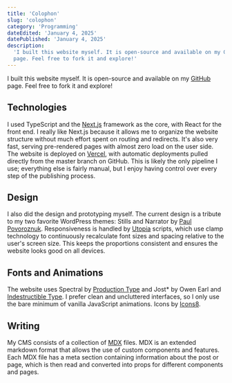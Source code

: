 ```yaml
---
title: 'Colophon'
slug: 'colophon'
category: 'Programming'
dateEdited: 'January 4, 2025'
datePublished: 'January 4, 2025'
description:
  'I built this website myself. It is open-source and available on my GitHub
  page. Feel free to fork it and explore!'
---
```


I built this website myself. It is open-source and available on my
[GitHub](https://github.com/eagrigorev/eagrigorev-website) page. Feel free to
fork it and explore!

## Technologies

I used TypeScript and the [Next.js](https://nextjs.org/) framework as the core,
with React for the front end. I really like Next.js because it allows me to
organize the website structure without much effort spent on routing and
redirects. It's also very fast, serving pre-rendered pages with almost zero load
on the user side. The website is deployed on [Vercel](https://vercel.com/), with
automatic deployments pulled directly from the master branch on GitHub. This is
likely the only pipeline I use; everything else is fairly manual, but I enjoy
having control over every step of the publishing process.

## Design

I also did the design and prototyping myself. The current design is a tribute to
my two favorite WordPress themes: Stills and Narrator by
[Paul Povoroznuk](https://www.instagram.com/ppovoroznuk/). Responsiveness is
handled by [Utopia](https://utopia.fyi/) scripts, which use clamp technology to
continuously recalculate font sizes and spacing relative to the user's screen
size. This keeps the proportions consistent and ensures the website looks good
on all devices.

## Fonts and Animations

The website uses Spectral by [Production Type](https://productiontype.com/) and
Jost\* by Owen Earl and
[Indestructible Type](https://indestructibletype.com/Home.html). I prefer clean
and uncluttered interfaces, so I only use the bare minimum of vanilla JavaScript
animations. Icons by [Icons8](https://icons8.com/icons).

## Writing

My CMS consists of a collection of [MDX](https://mdxjs.com/) files. MDX is an
extended markdown format that allows the use of custom components and features.
Each MDX file has a meta section containing information about the post or page,
which is then read and converted into props for different components and pages.
